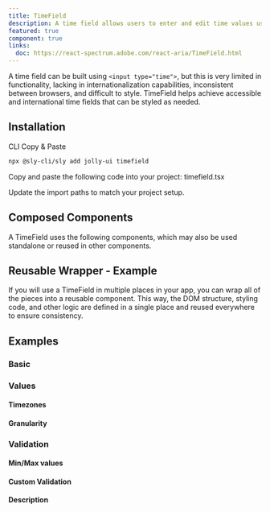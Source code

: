 ```yaml
---
title: TimeField
description: A time field allows users to enter and edit time values using a keyboard. Each part of a time value is displayed in an individually editable segment.
featured: true
component: true
links:
  doc: https://react-spectrum.adobe.com/react-aria/TimeField.html
---
```


A time field can be built using `<input type="time">`, but this is very limited in functionality, lacking in internationalization capabilities, inconsistent between browsers, and difficult to style. TimeField helps achieve accessible and international time fields that can be styled as needed.

<ComponentPreview name="timefield-demo" />

## Installation

<Tabs defaultValue="cli">

<TabsList>
  <TabsTrigger value="cli">CLI</TabsTrigger>
  <TabsTrigger value="manual">Copy & Paste</TabsTrigger>
</TabsList>

<TabsContent value="cli">

```bash
npx @sly-cli/sly add jolly-ui timefield
```

</TabsContent>

<TabsContent value="manual">

<Steps>

<Step>Copy and paste the following code into your project: timefield.tsx</Step>

<ComponentSource name="timefield" />

<Step>Update the import paths to match your project setup.</Step>

</Steps>

</TabsContent>

</Tabs>

## Composed Components

A TimeField uses the following components, which may also be used standalone or reused in other components.

<ComponentCards>
  <ComponentCard component="label" />
</ComponentCards>

## Reusable Wrapper - Example

If you will use a TimeField in multiple places in your app, you can wrap all of the pieces into a reusable component. This way, the DOM structure, styling code, and other logic are defined in a single place and reused everywhere to ensure consistency.

<ComponentPreview name="timefield-reusable" />

## Examples

### Basic

<ComponentPreview name="timefield-demo" />

### Values

#### Timezones

<ComponentPreview name="timefield-timezone" />

#### Granularity

<ComponentPreview name="timefield-granularity" />

### Validation

<ComponentPreview name="timefield-validation" />

#### Min/Max values

<ComponentPreview name="timefield-min-max" />

#### Custom Validation

<ComponentPreview name="timefield-custom-validation" />

#### Description

<ComponentPreview name="timefield-description" />

